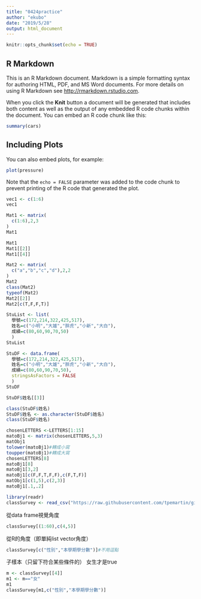 ```yaml
---
title: "0424practice"
author: "ekubo"
date: "2019/5/28"
output: html_document
---
```


```r
knitr::opts_chunk$set(echo = TRUE)
```

## R Markdown

This is an R Markdown document. Markdown is a simple formatting syntax for authoring HTML, PDF, and MS Word documents. For more details on using R Markdown see <http://rmarkdown.rstudio.com>.

When you click the **Knit** button a document will be generated that includes both content as well as the output of any embedded R code chunks within the document. You can embed an R code chunk like this:

```r
summary(cars)
```

## Including Plots

You can also embed plots, for example:

```r
plot(pressure)
```

Note that the `echo = FALSE` parameter was added to the code chunk to prevent printing of the R code that generated the plot.
```r
vec1 <- c(1:6)
vec1
```

```r
Mat1 <- matrix(
  c(1:6),2,3
)
Mat1
```

```r
Mat1
Mat1[[2]]
Mat1[[4]]
```
```r
Mat2 <- matrix(
  c("a","b","c","d"),2,2
)
Mat2
class(Mat2)
typeof(Mat2)
Mat2[[2]]
Mat2[c(T,F,F,T)]
```

```r
StuList <- list(
  學號=c(172,214,322,425,517),
  姓名=c("小明","大雄","胖虎","小新","大白"),
  成績=c(80,60,90,70,50)
  )
StuList 
```
```r
StuDF <- data.frame(
  學號=c(172,214,322,425,517),
  姓名=c("小明","大雄","胖虎","小新","大白"),
  成績=c(80,60,90,70,50),
  stringsAsFactors = FALSE
  )
StuDF 
```
```r
StuDF$姓名[[3]]
```
```r
class(StuDF$姓名)
StuDF$姓名 <- as.character(StuDF$姓名)
class(StuDF$姓名)
```
```r
chosenLETTERS <-LETTERS[1:15]
matoBj1 <- matrix(chosenLETTERS,5,3)
matObj1
tolower(matoBj1)#轉成小寫
toupper(matoBj1)#轉成大寫
chosenLETTERS[8]
matoBj1[8]
matoBj1[3,2]
matoBj1[c(F,F,T,F,F),c(F,T,F)]
matObj1[c(1,5),c(2,3)]
matoBj1[.1,.2]
```
```r
library(readr)
classSurvey <- read_csv("https://raw.githubusercontent.com/tpemartin/github-data/master/classSurvey.csv")

```
從data frame視覺角度
```r
classSurvey[(1:60),c(4,5)]
```
從R的角度（即單純list vector角度）
```r
classSurvey[c("性別","本學期學分數")]#不用逗點
```

子樣本（只留下符合某些條件的）
女生才是true
```r
m <- classSurvey[[4]]
m1 <- m=="女"
m1
classSurvey[m1,c("性別","本學期學分數")]

```

